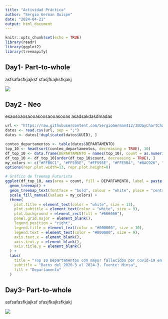 ```yaml
---
title: "Actividad Práctica"
author: "Sergio German Quispe"
date: "2024-04-21"
output: html_document
---
```


```r
knitr::opts_chunk$set(echo = TRUE)
library(readr)
library(ggplot2)
library(treemapify)
```

## Day1- Part-to-whole
asfsafasfkjajksf
sfasjfkajksfkjakj

![](https://github.com/SergioGerman412/30DayChartChallenge/raw/main/Day1-PartToWhole/grafico_ojivas_nucleares.png)

## Day2 - Neo 

esaosoaosaooasoosaooasooas
asadsakdasdmadas

```r
url <- "https://raw.githubusercontent.com/SergioGerman412/30DayChartChallenge/main/Day2-Neo/fallecidos_covid.csv"
datos <- read.csv(url, sep = ";")
datos <- datos[!duplicated(datos$UUID), ]

conteo_departamentos <- table(datos$DEPARTAMENTO)
top_10 <- head(sort(conteo_departamentos, decreasing = TRUE), 10)
df_top_10 <- data.frame(DEPARTAMENTO = names(top_10), count = as.numeric(top_10))
df_top_10 <- df_top_10[order(df_top_10$count, decreasing = TRUE), ]
my_colors <- c("#FFB6C1", "#FF595E", "#FF595E", "#FFE5B4", "#8AC926", "#FFB6C1", "#6A4C93", "#8AC926", "#1982C4", "#6A4C93")
options(repr.plot.width=13, repr.plot.height=8)

# Gráfico de Treemap Futurista
ggplot(df_top_10, aes(area = count, fill = DEPARTAMENTO, label = paste(DEPARTAMENTO, "\n", count))) +
  geom_treemap() +
  geom_treemap_text(fontface = "bold", colour = "white", place = "centre", grow = T) +
  scale_fill_manual(values = my_colors) +
  theme(
    plot.title = element_text(color = "white", size = 13), 
    plot.subtitle = element_text(color = "white", size = 9), 
    plot.background = element_rect(fill = "#666666"),  
    panel.grid.major = element_blank(), 
    legend.position = "right",  
    legend.title = element_text(color = "#000000", size = 10),  
    legend.text = element_text(color = "#000000", size = 9),  
    axis.text.x = element_blank(),  
    axis.text.y = element_blank(), 
    axis.title.y = element_blank()  
  ) +
  labs(
    title = "Top 10 Departamentos con mayor fallecidos por Covid-19 en Perú",
    subtitle = "Datos del 2020-3 al 2024-3. Fuente: Minsa",
    fill = "Departamento"
  )
```


## Day3- Part-to-whole

asfsafasfkjajksf
sfasjfkajksfkjakj

![](https://github.com/SergioGerman412/30DayChartChallenge/raw/main/Day1-PartToWhole/grafico_ojivas_nucleares.png)




